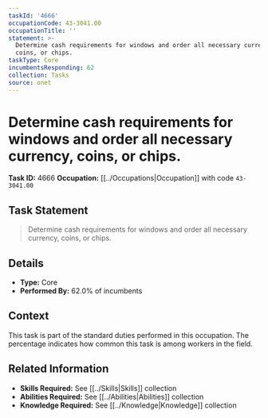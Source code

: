 ```yaml
---
taskId: '4666'
occupationCode: 43-3041.00
occupationTitle: ''
statement: >-
  Determine cash requirements for windows and order all necessary currency,
  coins, or chips.
taskType: Core
incumbentsResponding: 62
collection: Tasks
source: onet
---
```

# Determine cash requirements for windows and order all necessary currency, coins, or chips.

**Task ID:** 4666
**Occupation:** [[../Occupations|Occupation]] with code `43-3041.00`

## Task Statement

> Determine cash requirements for windows and order all necessary currency, coins, or chips.

## Details

- **Type:** Core
- **Performed By:** 62.0% of incumbents

## Context

This task is part of the standard duties performed in this occupation. The percentage indicates how common this task is among workers in the field.

## Related Information

- **Skills Required:** See [[../Skills|Skills]] collection
- **Abilities Required:** See [[../Abilities|Abilities]] collection
- **Knowledge Required:** See [[../Knowledge|Knowledge]] collection

